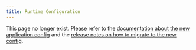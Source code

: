 ```yaml
---
title: Runtime Configuration
---
```


<Warning>

This page no longer exist. Please refer to the [documentation about the new application config](/development/application-config) and the [release notes on how to migrate to the new config](https://docs.commercetools.com/custom-applications/releases/2020-07-16-introducing-a-new-and-simpler-application-config).

</Warning>